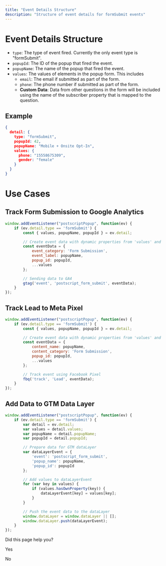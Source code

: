 ```yaml
---
title: "Event Details Structure"
description: "Structure of event details for formSubmit events"
---
```

# Event Details Structure

*   `type`: The type of event fired. Currently the only event type is "formSubmit".
*   `popupId`: The ID of the popup that fired the event.
*   `popupName`: The name of the popup that fired the event.
*   `values`: The values of elements in the popup form. This includes
    *   `email`: The email if submitted as part of the form.
    *   `phone`: The phone number if submitted as part of the form.
    *   **Custom Data**: Data from other questions in the form will be included using the name of the subscriber property that is mapped to the question.

## Example

```json
{
  detail: {
    type: "formSubmit",
    popupId: 42,
    popupName: "Mobile + Onsite Opt-In",
    values: {
      phone: "15558675309",
      gender: "female"
    }
  }
}

```

# Use Cases

## Track Form Submission to Google Analytics

```javascript
window.addEventListener("postscriptPopup", function(ev) {
    if (ev.detail.type == 'formSubmit') {
        const { values, popupName, popupId } = ev.detail;

        // Create event data with dynamic properties from 'values' and include 'popupId'
        const eventData = {
            event_category: 'Form Submission',
            event_label: popupName,
            popup_id: popupId, 
            ...values 
        };

        // Sending data to GA4
        gtag('event', 'postscript_form_submit', eventData);
    }
});

```

## Track Lead to Meta Pixel

```javascript
window.addEventListener("postscriptPopup", function(ev) {
    if (ev.detail.type == 'formSubmit') {
        const { values, popupName, popupId } = ev.detail;

        // Create event data with dynamic properties from 'values' and include 'popupId'
        const eventData = {
            content_name: popupName,
            content_category: 'Form Submission',
            popup_id: popupId, 
            ...values
        };

        // Track event using Facebook Pixel
        fbq('track', 'Lead', eventData);
    }
});

```

## Add Data to GTM Data Layer

```javascript
window.addEventListener("postscriptPopup", function(ev) {
    if (ev.detail.type == 'formSubmit') {
        var detail = ev.detail;
        var values = detail.values;
        var popupName = detail.popupName;
        var popupId = detail.popupId;

        // Prepare data for GTM dataLayer
        var dataLayerEvent = {
            'event': 'postscript_form_submit',
            'popup_name': popupName,
            'popup_id': popupId
        };

        // Add values to dataLayerEvent
        for (var key in values) {
            if (values.hasOwnProperty(key)) {
                dataLayerEvent[key] = values[key];
            }
        }

        // Push the event data to the dataLayer
        window.dataLayer = window.dataLayer || [];
        window.dataLayer.push(dataLayerEvent);
    }
});


```

Did this page help you?

Yes

No